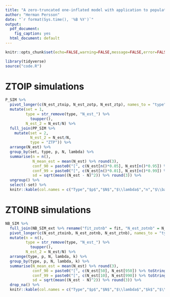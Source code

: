 ```yaml
---
title: "A zero-truncated one-inflated model with application to population monitoring: Simulations data"
author: "Herman Persson"
date: "`r format(Sys.time(), '%B %Y')`"
output:
  pdf_document:
    fig_caption: yes
  html_document: default
---
```


```r
knitr::opts_chunk$set(echo=FALSE,warning=FALSE,message=FALSE,error=FALSE)
```

```r
library(tidyverse)
source("code.R")
```

# ZTOIP simulations

```r
P_SIM %>%
  pivot_longer(c(N_est_ztoip, N_est_zotp, N_est_ztp), names_to = "type", values_to = "N_est") %>%
  mutate(set = 1,
         type = str_remove(type, "N_est_") %>% 
           toupper(),
         N_est_2 = N_est/N) %>%
  full_join(PP_SIM %>%
    mutate(set = 2,
           N_est_2 = N_est/N, 
           type = "ZTP")) %>%
  arrange(N_est) %>%
  group_by(set, type, p, N, lambda) %>%
  summarise(n = n(),
            N_mean_est = mean(N_est) %>% round(3), 
            conf_90 = paste0("[", c(N_est[n()*0.05], N_est[n()*0.95]) %>% toString(), "]"), 
            conf_99 = paste0("[", c(N_est[n()*0.01], N_est[n()*0.99]) %>% toString(), "]"), 
            sd = sqrt(mean((N_est - N)^2)) %>% round(3)) %>%
  ungroup() %>%
  select(-set) %>%
  knitr::kable(col.names = c("Type","$p$","$N$","$\\lambda$","n","$\\bar N$","90% CI","99% CI","RMSE"))
```

# ZTOINB simulations

```r
NB_SIM %>%
  full_join(NB_SIM_ext %>% rename("fit_zotnb" = fit, "N_est_zotnb" = N_est)) %>%
  pivot_longer(c(N_est_ztoinb, N_est_zotnb, N_est_ztnb), names_to = "type", values_to = "N_est") %>%
  mutate(n = n(),
         type = str_remove(type, "N_est_") %>% 
           toupper(),
         N_est_2 = N_est/N) %>%
  arrange(type, p, N, lambda, k) %>%
  group_by(type, p, N, lambda, k) %>%
  summarise(N_mean_est = mean(N_est) %>% round(3), 
            conf_90 = paste0("[", c(N_est[50], N_est[950]) %>% toString(), "]"), 
            conf_99 = paste0("[", c(N_est[10], N_est[990]) %>% toString(), "]"), 
            sd = sqrt(mean((N_est - N)^2)) %>% round(3)) %>%
  drop_na() %>%
  knitr::kable(col.names = c("Type","$p$","$N$","$\\lambda$","$k$","$\\bar N$","90% CI","99% CI","RMSE"))
```

